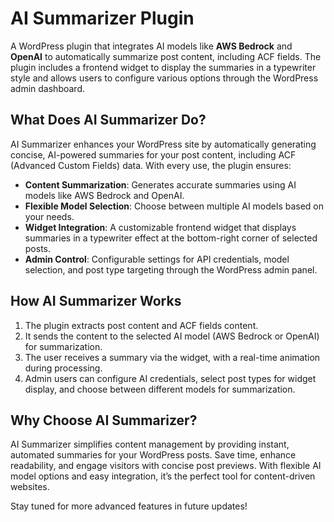 # AI Summarizer Plugin

A WordPress plugin that integrates AI models like **AWS Bedrock** and **OpenAI** to automatically summarize post content, including ACF fields. The plugin includes a frontend widget to display the summaries in a typewriter style and allows users to configure various options through the WordPress admin dashboard.

## What Does AI Summarizer Do?

AI Summarizer enhances your WordPress site by automatically generating concise, AI-powered summaries for your post content, including ACF (Advanced Custom Fields) data. With every use, the plugin ensures:

-   **Content Summarization**: Generates accurate summaries using AI models like AWS Bedrock and OpenAI.
-   **Flexible Model Selection**: Choose between multiple AI models based on your needs.
-   **Widget Integration**: A customizable frontend widget that displays summaries in a typewriter effect at the bottom-right corner of selected posts.
-   **Admin Control**: Configurable settings for API credentials, model selection, and post type targeting through the WordPress admin panel.

## How AI Summarizer Works

1. The plugin extracts post content and ACF fields content.
2. It sends the content to the selected AI model (AWS Bedrock or OpenAI) for summarization.
3. The user receives a summary via the widget, with a real-time animation during processing.
4. Admin users can configure AI credentials, select post types for widget display, and choose between different models for summarization.

## Why Choose AI Summarizer?

AI Summarizer simplifies content management by providing instant, automated summaries for your WordPress posts. Save time, enhance readability, and engage visitors with concise post previews. With flexible AI model options and easy integration, it’s the perfect tool for content-driven websites.

Stay tuned for more advanced features in future updates!
